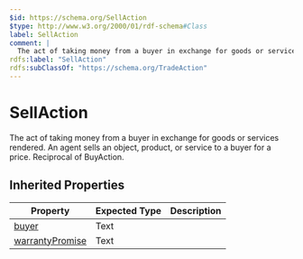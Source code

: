```yaml
---
$id: https://schema.org/SellAction
$type: http://www.w3.org/2000/01/rdf-schema#Class
label: SellAction
comment: |
  The act of taking money from a buyer in exchange for goods or services rendered. An agent sells an object, product, or service to a buyer for a price. Reciprocal of BuyAction.
rdfs:label: "SellAction"
rdfs:subClassOf: "https://schema.org/TradeAction"
---
```


# SellAction

The act of taking money from a buyer in exchange for goods or services rendered. An agent sells an object, product, or service to a buyer for a price. Reciprocal of BuyAction.

## Inherited Properties

| Property | Expected Type | Description |
| --- | --- | --- |
| [buyer](https://schema.org/buyer) | Text |  |
| [warrantyPromise](https://schema.org/warrantyPromise) | Text |  |
